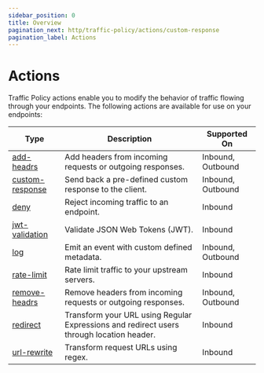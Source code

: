 ```yaml
---
sidebar_position: 0
title: Overview
pagination_next: http/traffic-policy/actions/custom-response
pagination_label: Actions
---
```


# Actions

Traffic Policy actions enable you to modify the behavior of traffic flowing through your endpoints. The following actions are available for use on your endpoints:

| Type                               | Description                                                                              | Supported On      |
| ---------------------------------- | ---------------------------------------------------------------------------------------- | ----------------- |
| [add-headrs](add-headers)          | Add headers from incoming requests or outgoing responses.                                | Inbound, Outbound |
| [custom-response](custom-response) | Send back a pre-defined custom response to the client.                                   | Inbound, Outbound |
| [deny](deny)                       | Reject incoming traffic to an endpoint.                                                  | Inbound           |
| [jwt-validation](jwt-validation)   | Validate JSON Web Tokens (JWT).                                                          | Inbound           |
| [log](log)                         | Emit an event with custom defined metadata.                                              | Inbound, Outbound |
| [rate-limit](rate-limit)           | Rate limit traffic to your upstream servers.                                             | Inbound           |
| [remove-headrs](remove-headers)    | Remove headers from incoming requests or outgoing responses.                             | Inbound, Outbound |
| [redirect](redirect)               | Transform your URL using Regular Expressions and redirect users through location header. | Inbound           |
| [url-rewrite](url-rewrite)         | Transform request URLs using regex.                                                      | Inbound           |
